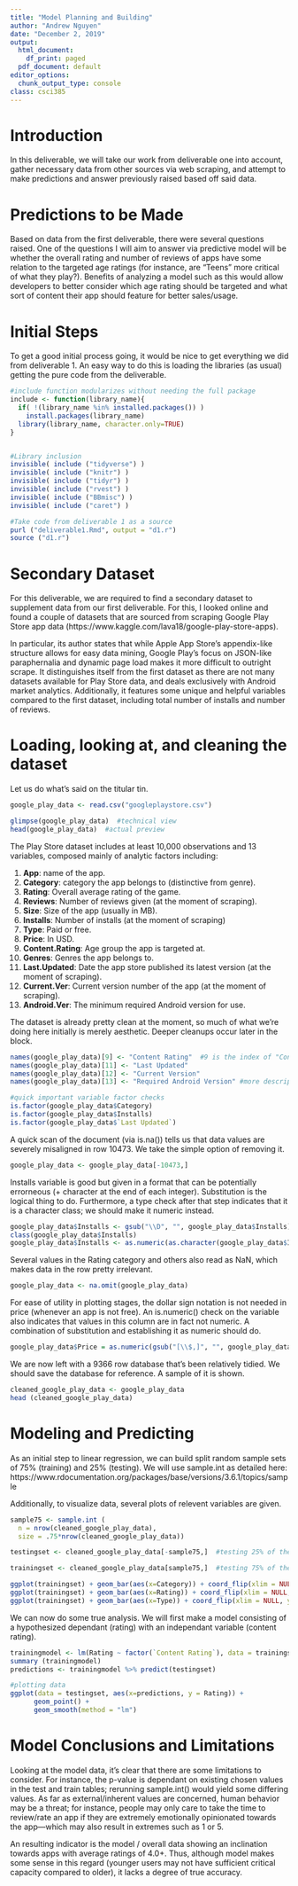 ```yaml
---
title: "Model Planning and Building"
author: "Andrew Nguyen"
date: "December 2, 2019"
output:
  html_document:
    df_print: paged
  pdf_document: default
editor_options:
  chunk_output_type: console
class: csci385
---
```

# Introduction
In this deliverable, we will take our work from deliverable one into account, gather necessary data from other sources via web scraping, and attempt to make predictions and answer previously raised based off said data. 

# Predictions to be Made
Based on data from the first deliverable, there were several questions raised. One of the questions I will aim to answer via predictive model will be whether the overall rating and number of reviews of apps have some relation to the targeted age ratings (for instance, are "Teens" more critical of what they play?). Benefits of analyzing a model such as this would allow developers to better consider which age rating should be targeted and what sort of content their app should feature for better sales/usage.

# Initial Steps
To get a good initial process going, it would be nice to get everything we did from deliverable 1. An easy way to do this is loading the libraries (as usual) getting the pure code from the deliverable.
```r
#include function modularizes without needing the full package
include <- function(library_name){
  if( !(library_name %in% installed.packages()) )
    install.packages(library_name) 
  library(library_name, character.only=TRUE)
}


#Library inclusion
invisible( include ("tidyverse") )
invisible( include ("knitr") )
invisible( include ("tidyr") )
invisible( include ("rvest") )
invisible( include ("BBmisc") )
invisible( include ("caret") )

#Take code from deliverable 1 as a source
purl ("deliverable1.Rmd", output = "d1.r")
source ("d1.r")
```

# Secondary Dataset
For this deliverable, we are required to find a secondary dataset to supplement data from our first deliverable. For this, I looked online and found a couple of datasets that are sourced from scraping Google Play Store app data (https://www.kaggle.com/lava18/google-play-store-apps). 

In particular, its author states that while Apple App Store's appendix-like structure allows for easy data mining, Google Play's focus on JSON-like paraphernalia and dynamic page load makes it more difficult to outright scrape. It distinguishes itself from the first dataset as there are not many datasets available for Play Store data, and deals exclusively with Android market analytics. Additionally, it features some unique and helpful variables compared to the first dataset, including total number of installs and number of reviews.

# Loading, looking at, and cleaning the dataset
Let us do what's said on the titular tin.
```r
google_play_data <- read.csv("googleplaystore.csv")

glimpse(google_play_data)  #technical view
head(google_play_data)  #actual preview
```
The Play Store dataset includes at least 10,000 observations and 13 variables, composed mainly of analytic factors including:

1. **App**: name of the app.
2. **Category**: category the app belongs to (distinctive from genre).
3. **Rating**: Overall average rating of the game. 
4. **Reviews**: Number of reviews given (at the moment of scraping).
5. **Size**: Size of the app (usually in MB).
6. **Installs**: Number of installs (at the moment of scraping)
7. **Type**: Paid or free.
8. **Price**: In USD.
9. **Content.Rating**: Age group the app is targeted at.
10. **Genres**: Genres the app belongs to.
11. **Last.Updated**: Date the app store published its latest version (at the moment of scraping).
12. **Current.Ver**: Current version number of the app (at the moment of scraping).
13. **Android.Ver**: The minimum required Android version for use.

The dataset is already pretty clean at the moment, so much of what we're doing here initially is merely aesthetic. Deeper cleanups occur later in the block.

```r
names(google_play_data)[9] <- "Content Rating"  #9 is the index of "Content.Rating" as listed above. Other renames will follow accordingly.
names(google_play_data)[11] <- "Last Updated"
names(google_play_data)[12] <- "Current Version"
names(google_play_data)[13] <- "Required Android Version" #more descriptive

#quick important variable factor checks
is.factor(google_play_data$Category)
is.factor(google_play_data$Installs)
is.factor(google_play_data$`Last Updated`)

```

A quick scan of the document (via is.na()) tells us that data values are severely misaligned in row 10473. We take the simple option of removing it.
```r
google_play_data <- google_play_data[-10473,]
```

Installs variable is good but given in a format that can be potentially errorneous (+ character at the end of each integer). Substitution is the logical thing to do. Furthermore, a type check after that step indicates that it is a character class; we should make it numeric instead.
```r
google_play_data$Installs <- gsub("\\D", "", google_play_data$Installs)
class(google_play_data$Installs)
google_play_data$Installs <- as.numeric(as.character(google_play_data$Installs))
```

Several values in the Rating category and others also read as NaN, which makes data in the row pretty irrelevant. 
```r
google_play_data <- na.omit(google_play_data)
```

For ease of utility in plotting stages, the dollar sign notation is not needed in price (whenever an app is not free). An is.numeric() check on the variable also indicates that values in this column are in fact not numeric. A combination of substitution and establishing it as numeric should do.
```r
google_play_data$Price = as.numeric(gsub("[\\$,]", "", google_play_data$Price))
```

We are now left with a 9366 row database that's been relatively tidied. We should save the database for reference. A sample of it is shown.
```r
cleaned_google_play_data <- google_play_data
head (cleaned_google_play_data)
```

# Modeling and Predicting

As an initial step to linear regression, we can build split random sample sets of 75% (training) and 25% (testing). We will use sample.int as detailed here: https://www.rdocumentation.org/packages/base/versions/3.6.1/topics/sample

Additionally, to visualize data, several plots of relevent variables are given.

```r
sample75 <- sample.int (
  n = nrow(cleaned_google_play_data), 
  size = .75*nrow(cleaned_google_play_data))

testingset <- cleaned_google_play_data[-sample75,]  #testing 25% of the data

trainingset <- cleaned_google_play_data[sample75,]  #testing 75% of the data

ggplot(trainingset) + geom_bar(aes(x=Category)) + coord_flip(xlim = NULL, ylim = NULL, expand = TRUE, clip = "on")
ggplot(trainingset) + geom_bar(aes(x=Rating)) + coord_flip(xlim = NULL, ylim = NULL, expand = TRUE, clip = "on")
ggplot(trainingset) + geom_bar(aes(x=Type)) + coord_flip(xlim = NULL, ylim = NULL, expand = TRUE, clip = "on")
```

We can now do some true analysis. We will first make a model consisting of a hypothesized dependant (rating) with an independant variable (content rating).
```r
trainingmodel <- lm(Rating ~ factor(`Content Rating`), data = trainingset)
summary (trainingmodel)
predictions <- trainingmodel %>% predict(testingset)

#plotting data
ggplot(data = testingset, aes(x=predictions, y = Rating)) + 
      geom_point() + 
      geom_smooth(method = "lm")
```

# Model Conclusions and Limitations
Looking at the model data, it's clear that there are some limitations to consider. For instance, the p-value is dependant on existing chosen values in the test and train tables; rerunning sample.int() would yield some differing values. As far as external/inherent values are concerned, human behavior may be a threat; for instance, people may only care to take the time to review/rate an app if they are extremely emotionally opinionated towards the app—which may also result in extremes such as 1 or 5. 

An resulting indicator is the model / overall data showing an inclination towards apps with average ratings of 4.0+. Thus, although model makes some sense in this regard (younger users may not have sufficient critical capacity compared to older), it lacks a degree of true accuracy.